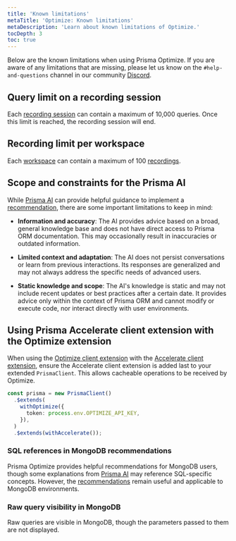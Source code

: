 ```yaml
---
title: 'Known limitations'
metaTitle: 'Optimize: Known limitations'
metaDescription: 'Learn about known limitations of Optimize.'
tocDepth: 3
toc: true
---
```


Below are the known limitations when using Prisma Optimize. If you are aware of any limitations that are missing, please let us know on the `#help-and-questions` channel in our community [Discord](https://pris.ly/discord).

## Query limit on a recording session

Each [recording session](/optimize/recordings) can contain a maximum of 10,000 queries. Once this limit is reached, the recording session will end.

## Recording limit per workspace

Each [workspace](/platform/about#workspace) can contain a maximum of 100 [recordings](/optimize/recordings).

## Scope and constraints for the Prisma AI

While [Prisma AI](/optimize/prisma-ai) can provide helpful guidance to implement a [recommendation](/optimize/recommendations), there are some important limitations to keep in mind:

- **Information and accuracy**: The AI provides advice based on a broad, general knowledge base and does not have direct access to Prisma ORM documentation. This may occasionally result in inaccuracies or outdated information.

- **Limited context and adaptation**: The AI does not persist conversations or learn from previous interactions. Its responses are generalized and may not always address the specific needs of advanced users.

- **Static knowledge and scope**: The AI's knowledge is static and may not include recent updates or best practices after a certain date. It provides advice only within the context of Prisma ORM and cannot modify or execute code, nor interact directly with user environments.

## Using Prisma Accelerate client extension with the Optimize extension

When using the [Optimize client extension](https://www.npmjs.com/package/@prisma/extension-optimize) with the [Accelerate client extension](https://www.npmjs.com/package/@prisma/extension-accelerate), ensure the Accelerate client extension is added last to your extended `PrismaClient`. This allows cacheable operations to be received by Optimize.

```ts
const prisma = new PrismaClient()
  .$extends(
    withOptimize({
      token: process.env.OPTIMIZE_API_KEY,
    }),
  )
  .$extends(withAccelerate());
```

### SQL references in MongoDB recommendations

Prisma Optimize provides helpful recommendations for MongoDB users, though some explanations from [Prisma AI](/optimize/prisma-ai) may reference SQL-specific concepts. However, the [recommendations](/optimize/recommendations) remain useful and applicable to MongoDB environments.

### Raw query visibility in MongoDB

Raw queries are visible in MongoDB, though the parameters passed to them are not displayed.
